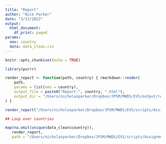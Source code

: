 ```yaml
---
title: "Report"
author: "Nick Parker"
date: "3/13/2022"
output:
  html_document:
    df_print: paged
params:
  nms: country
  data: data_clean.csv
---
```


```r
knitr::opts_chunk$set(echo = TRUE)
```


```r


library(purrr)

render_report <- function(path, country) { rmarkdown::render(
    path,
    params = list(nms = country),
    output_file = paste0("Report-", country, ".html"), 
    output_dir = "/Users/nicholasparker/Dropbox/JPSM/MWDS/EVS/output/reports"
) }

render_report("/Users/nicholasparker/Dropbox/JPSM/MWDS/EVS/scripts/Assignment2_withoutcode_params.Rmd", country = "AL")

## Loop over countries

map(na.omit(unique(data_clean$country)),
   render_report,
   path = "/Users/nicholasparker/Dropbox/JPSM/MWDS/EVS/scripts/Assignment2_withoutcode_params.Rmd")

```



